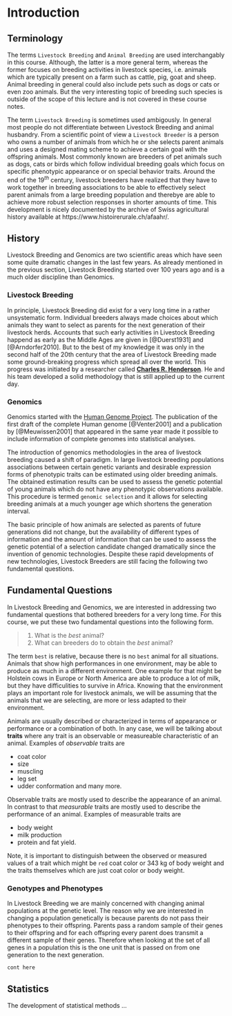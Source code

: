 # Introduction {#intro}
## Terminology
The terms `Livestock Breeding` and `Animal Breeding` are used interchangably in this course. Although, the latter is a more general term, whereas the former focuses on breeding activities in livestock species, i.e. animals which are typically present on a farm such as cattle, pig, goat and sheep. Animal breeding in general could also include pets such as dogs or cats or even zoo animals. But the very interesting topic of breeding such species is outside of the scope of this lecture and is not covered in these course notes. 

The term `Livestock Breeding` is sometimes used ambigously. In general most people do not differentiate between Livestock Breeding and animal husbandry. From a scientific point of view a `Livestock Breeder` is a person who owns a number of animals from which he or she selects parent animals and uses a designed mating scheme to achieve a certain goal with the offspring animals. Most commonly known are breeders of pet animals such as dogs, cats or birds which follow individual breeding goals which focus on specific phenotypic appearance or on special behavior traits. Around the end of the $19^{th}$ century, livestock breeders have realized that they have to work together in breeding associations to be able to effectively select parent animals from a large breeding population and therebye are able to achieve more robust selection responses in shorter amounts of time. This development is nicely documented by the archive of Swiss agricultural history available at https://www.histoirerurale.ch/afaahr/. 


## History
Livestock Breeding and Genomics are two scientific areas which have seen some quite dramatic changes in the last few years. As already mentioned in the previous section, Livestock Breeding started over 100 years ago and is a much older discipline than Genomics. 

### Livestock Breeding {#livestock-breeding}
In principle, Livestock Breeding did exist for a very long time in a rather unsystematic form. Individual breeders always made choices about which animals they want to select as parents for the next generation of their livestock herds. Accounts that such early activities in Livestock Breeding happend as early as the Middle Ages are given in [@Duerst1931] and [@Arndorfer2010]. But to the best of my knowledge it was only in the second half of the 20th century that the area of Livestock Breeding made some ground-breaking progress which spread all over the world. This progress was initiated by a researcher called [__Charles R. Henderson__](https://en.wikipedia.org/wiki/Charles_Roy_Henderson). He and his team developed a solid methodology that is still applied up to the current day.


### Genomics {#genomics}
Genomics started with the [Human Genome Project](https://en.wikipedia.org/wiki/Human_Genome_Project). The publication of the first draft of the complete Human genome [@Venter2001] and a publication by [@Meuwissen2001] that appeared in the same year made it possible to include information of complete genomes into statistical analyses. 

The introduction of genomics methodologies in the area of livestock breeding caused a shift of paradigm. In large livestock breeding populations associations between certain genetic variants and desirable expression forms of phenotypic traits can be estimated using older breeding animals. The obtained estimation results can be used to assess the genetic potential of young animals which do not have any phenotypic observations available. This procedure is termed `genomic selection` and it allows for selecting breeding animals at a much younger age which shortens the generation interval. 

The basic principle of how animals are selected as parents of future generations did not change, but the availability of different types of information and the amount of information that can be used to assess the genetic potential of a selection candidate changed dramatically since the invention of genomic technologies. Despite these rapid developments of new technologies, Livestock Breeders are still facing the following two fundamental questions.


## Fundamental Questions
In Livestock Breeding and Genomics, we are interested in addressing two fundamental questions that bothered breeders for a very long time. For this course, we put these two fundamental questions into the following form.

> 1. What is the _best_ animal?
> 2. What can breeders do to obtain the _best_ animal?

The term `best` is relative, because there is no `best` animal for all situations. Animals that show high performances in one environment, may be able to produce as much in a different environment. One example for that might be Holstein cows in Europe or North America are able to produce a lot of milk, but they have difficulities to survive in Africa. Knowing that the environment plays an important role for livestock animals, we will be assuming that the animals that we are selecting, are more or less adapted to their environment.

Animals are usually described or characterized in terms of appearance or performance or a combination of both. In any case, we will be talking about __traits__ where any trait is an observable or measureable characteristic of an animal. Examples of _observable_ traits are 

* coat color
* size 
* muscling
* leg set
* udder conformation and many more.

Observable traits are mostly used to describe the appearance of an animal. In contrast to that _measurable_ traits are mostly used to describe the performance of an animal. Examples of measurable traits are 

* body weight
* milk production
* protein and fat yield.

Note, it is important to distinguish between the observed or measured values of a trait which might be `red` coat color or $343$ kg of body weight and the traits themselves which are just coat color or body weight. 


### Genotypes and Phenotypes
In Livestock Breeding we are mainly concerned with changing animal populations at the genetic level. The reason why we are interested in changing a population genetically is because parents do not pass their phenotypes to their offspring. Parents pass a random sample of their genes to their offspring and for each offspring every parent does transmit a different sample of their genes. Therefore when looking at the set of all genes in a population this is the one unit that is passed on from one generation to the next generation. 

```
cont here
```



## Statistics {#statistics}
The development of statistical methods ...

